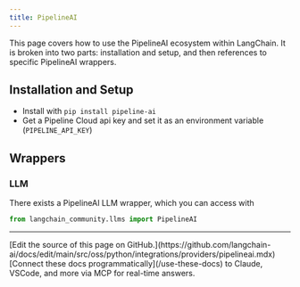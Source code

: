 ```yaml
---
title: PipelineAI
---
```


This page covers how to use the PipelineAI ecosystem within LangChain.
It is broken into two parts: installation and setup, and then references to specific PipelineAI wrappers.

## Installation and Setup

- Install with `pip install pipeline-ai`
- Get a Pipeline Cloud api key and set it as an environment variable (`PIPELINE_API_KEY`)

## Wrappers

### LLM

There exists a PipelineAI LLM wrapper, which you can access with

```python
from langchain_community.llms import PipelineAI
```

---

<Callout icon="pen-to-square" iconType="regular">
    [Edit the source of this page on GitHub.](https://github.com/langchain-ai/docs/edit/main/src/oss/python/integrations/providers/pipelineai.mdx)
</Callout>
<Tip icon="terminal" iconType="regular">
    [Connect these docs programmatically](/use-these-docs) to Claude, VSCode, and more via MCP for    real-time answers.
</Tip>
